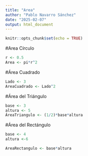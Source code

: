 ```yaml
---
title: "Area"
author: "Pablo Navarro Sánchez"
date: "2025-02-07"
output: html_document
---
```


```r
knitr::opts_chunk$set(echo = TRUE)
```

#Area Círculo

```r
r <- 0.5
Area <- pi*r^2
```

#Área Cuadrado
```r
Lado <- 3
AreaCuadrado <- Lado^2
```

#Área del Triángulo

```r
base <- 3
altura <- 5
ÁreaTriangulo <- (1/2)*base*altura
```

#Área del Rectángulo
```r
base <- 4
altura <-6

AreaRectangulo <- base*altura
```

